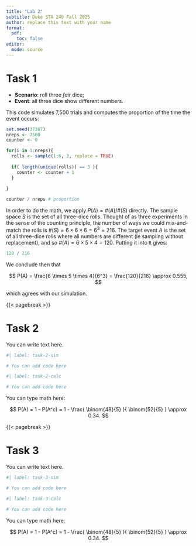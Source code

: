 ```yaml
---
title: "Lab 2"
subtitle: Duke STA 240 Fall 2025
author: replace this text with your name
format: 
  pdf:
    toc: false
editor: 
  mode: source
---
```



# Task 1

- **Scenario**: roll three *fair* dice;
- **Event**: all three dice show different numbers.

This code simulates 7,500 trials and computes the proportion of the time the event occurs:

```r
set.seed(37367)
nreps <- 7500
counter <- 0

for(i in 1:nreps){
  rolls <- sample(1:6, 3, replace = TRUE)
  
  if( length(unique(rolls)) == 3 ){
    counter <- counter + 1
  }
  
}

counter / nreps # proportion
```

In order to do the math, we apply $P(A) = \#(A) / \#(S)$ directly. The sample space $S$ is the set of all three-dice rolls. Thought of as three experiments in the sense of the counting principle, the number of ways we could mix-and-match the rolls is $\#(S) = 6 \times 6 \times 6 = 6^3 = 216$. The target event $A$ is the set of all three-dice rolls where all numbers are different (ie sampling without replacement), and so $\#(A) = 6 \times 5 \times 4 = 120$. Putting it into `R` gives:

```r
120 / 216
```

We conclude then that

$$
P(A) = \frac{6 \times 5 \times 4}{6^3} = \frac{120}{216} \approx 0.555,
$$

which agrees with our simulation.

{{< pagebreak >}}

# Task 2

You can write text here.

```r
#| label: task-2-sim

# You can add code here
```



```r
#| label: task-2-calc

# You can add code here
```

You can type math here:

$$
P(A) = 1 - P(A^c) = 1 - \frac{ \binom{48}{5} }{ \binom{52}{5} } \approx 0.34.
$$

{{< pagebreak >}}

# Task 3

You can write text here.

```r
#| label: task-3-sim

# You can add code here
```



```r
#| label: task-3-calc

# You can add code here
```

You can type math here:

$$
P(A) = 1 - P(A^c) = 1 - \frac{ \binom{48}{5} }{ \binom{52}{5} } \approx 0.34.
$$
